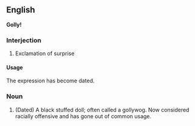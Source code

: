 ==English==
'''Golly!'''
===Interjection===
# Exclamation of surprise
====Usage====
The expression has become dated.
===Noun===
# (Dated) A black stuffed doll; often called a gollywog.  Now considered racially offensive and has gone out of common usage.